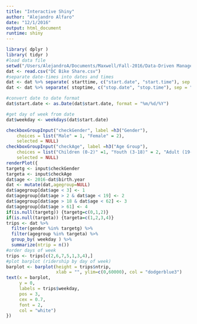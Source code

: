 ```yaml
---
title: "Interactive Shiny"
author: "Alejandro Alfaro"
date: "12/1/2016"
output: html_document
runtime: shiny
---
```

```r
library( dplyr )
library( tidyr )
#load data file
setwd("/Users/AlejandroA/Documents/Maxwell/Fall-2016/Data-Driven Managemant/FINAL PROJECT")
dat <- read.csv("DC Bike Share.csv")
#separate date-times into dates and times
dat <- dat %>% separate( starttime, c("start.date", "start.time"), sep = " " )
dat <- dat %>% separate( stoptime, c("stop.date", "stop.time"), sep = " " )

#convert date to date format
dat$start.date <- as.Date(dat$start.date, format = "%m/%d/%Y")

#get day of week from date
dat$weekday <- weekdays(dat$start.date)
```

```r
checkboxGroupInput("checkGender", label =h3("Gender"), 
    choices = list("Male" = 1, "Female" = 2),
    selected = NULL)
checkboxGroupInput("checkAge", label =h3("Age Group"), 
    choices = list("Children (0-2)" =1, "Youth (3-18)" = 2, "Adult (19-61)" = 3, "Seniors (62+)" = 4),
    selected = NULL)
renderPlot({
targetg <- input$checkGender
targeta <- input$checkAge
dat$age <- 2016-dat$birth.year
dat <- mutate(dat,agegroup=NULL)
dat$agegroup[dat$age < 3] <- 1
dat$agegroup[dat$age > 2 & dat$age < 19] <- 2
dat$agegroup[dat$age > 18 & dat$age < 62] <- 3
dat$agegroup[dat$age > 61] <- 4
if(is.null(targetg)) {targetg=c(0,1,2)}
if(is.null(targeta)) {targeta=c(1,2,3,4)}
trips <- dat %>%
  filter(gender %in% targetg) %>%
  filter(agegroup %in% targeta) %>%
  group_by( weekday ) %>%
  summarize(ntrip = n())
#order days of week
trips <- trips[c(2,6,7,5,1,3,4),]
#plot barplot (ridership by day of week)
barplot <- barplot(height = trips$ntrip, 
                   xlab = "", ylim=c(0,60000), col = "dodgerblue3")
text(x = barplot, 
     y = 0, 
     labels = trips$weekday, 
     pos = 3, 
     cex = 0.7, 
     font = 2, 
     col = "white")
})
```



